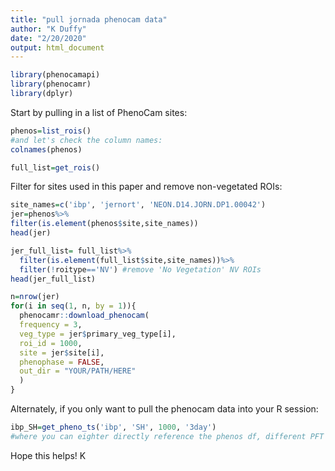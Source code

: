 ```yaml
---
title: "pull jornada phenocam data"
author: "K Duffy"
date: "2/20/2020"
output: html_document
---
```



```r
library(phenocamapi)
library(phenocamr)
library(dplyr)
```

Start by pulling in a list of PhenoCam sites:



```r
phenos=list_rois()
#and let's check the column names:
colnames(phenos)

full_list=get_rois()

```

Filter for sites used in this paper and remove non-vegetated ROIs:
```r
site_names=c('ibp', 'jernort', 'NEON.D14.JORN.DP1.00042')
jer=phenos%>%
filter(is.element(phenos$site,site_names))
head(jer)

jer_full_list= full_list%>%
  filter(is.element(full_list$site,site_names))%>%
  filter(!roitype=='NV') #remove 'No Vegetation' NV ROIs 
head(jer_full_list)
```

```r
n=nrow(jer)
for(i in seq(1, n, by = 1)){
  phenocamr::download_phenocam(
  frequency = 3,
  veg_type = jer$primary_veg_type[i],
  roi_id = 1000,
  site = jer$site[i],
  phenophase = FALSE,
  out_dir = "YOUR/PATH/HERE"
  )
}
```


Alternately, if you only want to pull the phenocam data into your R session:

```r
ibp_SH=get_pheno_ts('ibp', 'SH', 1000, '3day')
#where you can eighter directly reference the phenos df, different PFT's or ROI 3's, or timesteps.
```
Hope this helps!
K